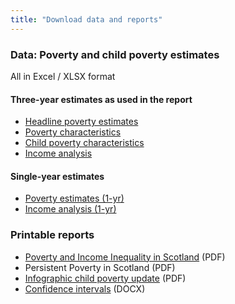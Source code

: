 ---
title: "Download data and reports"
---
  
### Data: Poverty and child poverty estimates

All in Excel / XLSX format

#### Three-year estimates as used in the report

* [Headline poverty estimates](xls/Poverty three-year average.xlsx)
* [Poverty characteristics](xls/Poverty characteristics.xlsx) 
* [Child poverty characteristics](xls/Child poverty characteristics.xlsx)
* [Income analysis](xls/Income three-year average.xlsx)

#### Single-year estimates

* [Poverty estimates (1-yr)](xls/Poverty single year.xlsx)
* [Income analysis (1-yr)](xls/Income single year.xlsx)

### Printable reports

* [Poverty and Income Inequality in Scotland](https://www.gov.scot/binaries/content/documents/govscot/publications/statistics/2020/03/poverty-income-inequality-scotland-2016-19/documents/poverty-income-inequality-scotland-2016-19/poverty-income-inequality-scotland-2016-19/govscot%3Adocument/poverty-income-inequality-scotland-2016-19.pdf) (PDF)
* Persistent Poverty in Scotland (PDF)
* [Infographic child poverty update](https://www.gov.scot/binaries/content/documents/govscot/publications/statistics/2020/03/poverty-income-inequality-scotland-2016-19/documents/infographic-summary/infographic-summary/govscot%3Adocument/infographic-summary.pdf) (PDF)
* [Confidence intervals](https://www.gov.scot/binaries/content/documents/govscot/publications/statistics/2020/03/poverty-income-inequality-scotland-2016-19/documents/confidence-intervals/confidence-intervals/govscot%3Adocument/confidence-intervals.docx) (DOCX)

